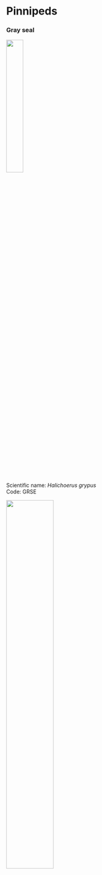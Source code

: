 # Pinnipeds

### **Gray seal**
![](/figs/infographics/Gray_seal_noaafisheries.png){width=30%}\
Scientific name: *Halichoerus grypus*  
Code: GRSE \

![](/figs/Spec_images/Pinniped/Grayseal_spec.png){width=50%}
